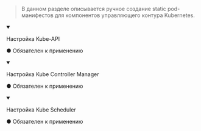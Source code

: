 
> В данном разделе описывается ручное создание static pod-манифестов для компонентов управляющего контура Kubernetes.

<Tabs groupId="Componenet">
  <TabItem value="Kube-API">
    <details open className="custom-gray-block">
      <summary>
        <div style={{ display: 'flex', justifyContent: 'space-between', flexWrap: 'wrap' }}>
          <p style={{ marginBottom: 0 }}>Настройка Kube-API</p>
          <p className="obligatory-note-orange">● Обязателен к применению</p>
        </div>
      </summary>
      <KubeApiSetup />
    </details>
  </TabItem>
  <TabItem value="Kube Controller Manager">
    <details open className="custom-gray-block">
      <summary>
        <div style={{ display: 'flex', justifyContent: 'space-between', flexWrap: 'wrap' }}>
          <p style={{ marginBottom: 0 }}>Настройка Kube Controller Manager</p>
          <p className="obligatory-note-orange">● Обязателен к применению</p>
        </div>
      </summary>
      <KubeControllerManagerSetup />
    </details>
  </TabItem>
  <TabItem value="Kube Scheduler">
    <details open className="custom-gray-block">
      <summary>
        <div style={{ display: 'flex', justifyContent: 'space-between', flexWrap: 'wrap' }}>
          <p style={{ marginBottom: 0 }}>Настройка Kube Scheduler</p>
          <p className="obligatory-note-orange">● Обязателен к применению</p>
        </div>
      </summary>
      <KubeSchedulerSetup />
    </details>
  </TabItem>
</Tabs>
